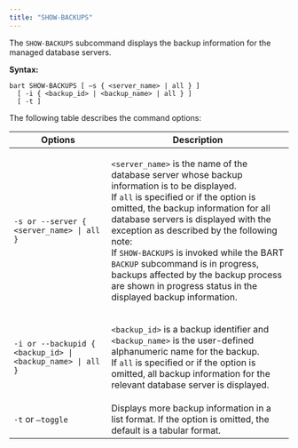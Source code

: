 ```yaml
---
title: "SHOW-BACKUPS"
---
```




The `SHOW-BACKUPS` subcommand displays the backup information for the managed database servers.

**Syntax:**

    bart SHOW-BACKUPS [ –s { <server_name> | all } ]
      [ -i { <backup_id> | <backup_name> | all } ]
      [ -t ]

The following table describes the command options:

<table><thead><tr class="header"><th>Options</th><th>Description</th></tr></thead><tbody><tr class="odd"><td><code>-s or --server &#123; &lt;server_name&gt; | all &#125;</code></td><td><p><code>&lt;server_name&gt;</code> is the name of the database server whose backup information is to be displayed.<br />
If <code>all</code> is specified or if the option is omitted, the backup information for all database servers is displayed with the exception as described by the following note:<br />
If <code>SHOW-BACKUPS</code> is invoked while the BART <code>BACKUP</code> subcommand is in progress, backups affected by the backup process are shown in progress status in the displayed backup information.</p></td></tr><tr class="even"><td><code>-i or --backupid &#123; &lt;backup_id&gt; | &lt;backup_name&gt; | all &#125;</code></td><td><p><code>&lt;backup_id&gt;</code> is a backup identifier and <code>&lt;backup_name&gt;</code> is the user-defined alphanumeric name for the backup.<br />
If <code>all</code> is specified or if the option is omitted, all backup information for the relevant database server is displayed.</p></td></tr><tr class="odd"><td><code>-t</code> or <code>–toggle</code></td><td>Displays more backup information in a list format. If the option is omitted, the default is a tabular format.</td></tr></tbody></table>
